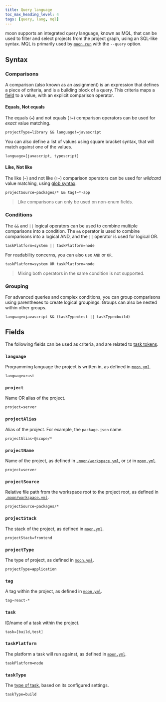 ```yaml
---
title: Query language
toc_max_heading_level: 4
tags: [query, lang, mql]
---
```



<VersionLabel version="1.3.0" header />

moon supports an integrated query language, known as MQL, that can be used to filter and select
projects from the project graph, using an SQL-like syntax. MQL is primarily used by
[`moon run`](../commands/run) with the `--query` option.

## Syntax

### Comparisons

A comparison (also known as an assignment) is an expression that defines a piece of criteria, and is
a building block of a query. This criteria maps a [field](#field) to a value, with an explicit
comparison operator.

#### Equals, Not equals

The equals (`=`) and not equals (`!=`) comparison operators can be used for _exact_ value matching.

```
projectType=library && language!=javascript
```

You can also define a list of values using square bracket syntax, that will match against one of the
values.

```
language=[javascript, typescript]
```

#### Like, Not like

The like (`~`) and not like (`!~`) comparison operators can be used for _wildcard_ value matching,
using [glob syntax](./file-pattern#globs).

```
projectSource~packages/* && tag!~*-app
```

> Like comparisons can only be used on non-enum fields.

### Conditions

The `&&` and `||` logical operators can be used to combine multiple comparisons into a condition.
The `&&` operator is used to combine comparisons into a logical AND, and the `||` operator is used
for logical OR.

```
taskPlatform=system || taskPlatform=node
```

For readability concerns, you can also use `AND` or `OR`.

```
taskPlatform=system OR taskPlatform=node
```

> Mixing both operators in the same condition is not supported.

### Grouping

For advanced queries and complex conditions, you can group comparisons using parentheses to create
logical groupings. Groups can also be nested within other groups.

```
language=javascript && (taskType=test || taskType=build)
```

## Fields

The following fields can be used as criteria, and are related to [task tokens](./token#variables).

### `language`

Programming language the project is written in, as defined in
[`moon.yml`](../config/project#language).

```
language=rust
```

### `project`

Name OR alias of the project.

```
project=server
```

### `projectAlias`

Alias of the project. For example, the `package.json` name.

```
projectAlias~@scope/*
```

### `projectName`

Name of the project, as defined in [`.moon/workspace.yml`](../config/workspace), or `id` in
[`moon.yml`](../config/project#id).

```
project=server
```

### `projectSource`

Relative file path from the workspace root to the project root, as defined in
[`.moon/workspace.yml`](../config/workspace).

```
projectSource~packages/*
```

### `projectStack`<VersionLabel version="1.22.0" />

The stack of the project, as defined in [`moon.yml`](../config/project#stack).

```
projectStack=frontend
```

### `projectType`

The type of project, as defined in [`moon.yml`](../config/project#type).

```
projectType=application
```

### `tag`

A tag within the project, as defined in [`moon.yml`](../config/project#tags).

```
tag~react-*
```

### `task`

ID/name of a task within the project.

```
task=[build,test]
```

### `taskPlatform`

The platform a task will run against, as defined in [`moon.yml`](../config/project#platform-1).

```
taskPlatform=node
```

### `taskType`

The [type of task](./task#types), based on its configured settings.

```
taskType=build
```
